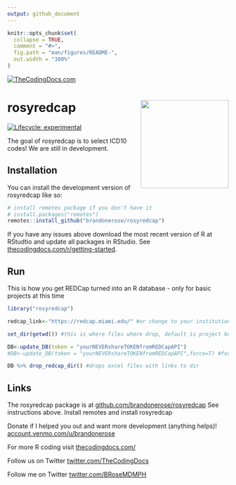 ```yaml
---
output: github_document
---
```


<!-- README.md is generated from README.Rmd. Please edit that file -->

```r
knitr::opts_chunk$set(
  collapse = TRUE,
  comment = "#>",
  fig.path = "man/figures/README-",
  out.width = "100%"
)
```


[![TheCodingDocs.com](man/figures/TCD.png)](http://www.thecodingdocs.com){width="25%"}


# rosyredcap <img src="man/figures/logo.png" align="right" height="200" />

<!-- badges: start -->
[![Lifecycle: experimental](https://img.shields.io/badge/lifecycle-experimental-orange.svg)](https://lifecycle.r-lib.org/articles/stages.html#experimental)
<!-- badges: end -->

The goal of rosyredcap is to select ICD10 codes! We are still in development.

## Installation

You can install the development version of rosyredcap like so:

``` r
# install remotes package if you don't have it
# install.packages("remotes") 
remotes::install_github("brandonerose/rosyredcap")

```

If you have any issues above download the most recent version of R at RStudtio and update all packages in RStudio. See [thecodingdocs.com/r/getting-started](https://www.thecodingdocs.com/r/getting-started "R Getting Started").

## Run

This is how you get REDCap turned into an R database - only for basic projects at this time

```r
library("rosyredcap")

redcap_link<-"https://redcap.miami.edu/" #or change to your institution

set_dir(getwd()) #this is where files where drop, default is project but pick another path if needed

DB<-update_DB(token = "yourNEVERshareTOKENfromREDCapAPI") 
#DB<-update_DB(token = "yourNEVERshareTOKENfromREDCapAPI",force=T) #force for autmatic update

DB %>% drop_redcap_dir() #drops excel files with links to dir
```

## Links

The rosyredcap package is at [github.com/brandonerose/rosyredcap](https://github.com/brandonerose/rosyredcap "rosyredcap R package")
See instructions above. Install remotes and install rosyredcap

Donate if I helped you out and want more development (anything helps)! [account.venmo.com/u/brandonerose](https://account.venmo.com/u/brandonerose "Venmo Donation")

For more R coding visit [thecodingdocs.com/](https://www.thecodingdocs.com/ "TheCodingDocs.com")

Follow us on Twitter [twitter.com/TheCodingDocs](https://twitter.com/TheCodingDocs "TheCodingDocs Twitter")

Follow me on Twitter [twitter.com/BRoseMDMPH](https://twitter.com/BRoseMDMPH "BRoseMDMPH Twitter")

